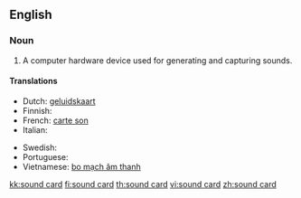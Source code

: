 ==English==

===Noun===
{{en-noun|s}}

# A computer hardware device used for generating and capturing sounds.

====Translations====
{{trans-top|A computer hardware device used for generating and capturing sounds}}
* Dutch: [[geluidskaart]]
* Finnish: {{t+|fi|äänikortti}}
* French: [[carte son]] {{f}}
* Italian: {{t|it|scheda audio|f}}
{{trans-mid}}
* Swedish: {{t+|sv|ljudkort}}
* Portuguese: {{t-|pt|placa de som}}
* Vietnamese: [[bo mạch âm thanh]]
{{trans-bottom}}

[[kk:sound card]]
[[fi:sound card]]
[[th:sound card]]
[[vi:sound card]]
[[zh:sound card]]